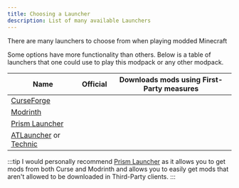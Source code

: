 ```yaml
---
title: Choosing a Launcher
description: List of many available Launchers
---
```



There are many launchers to choose from when playing modded Minecraft

Some options have more functionality than others. Below is a table of launchers that one could use to play this modpack or any other modpack.

| Name                                                                             | Official                                                         | Downloads mods using First-Party measures                        |
| -------------------------------------------------------------------------------- | ---------------------------------------------------------------- | ---------------------------------------------------------------- |
| [CurseForge](https://www.curseforge.com/download/app)                            | <Icon name="approve-check" color="mediumseagreen" size="2rem" /> | <Icon name="approve-check" color="mediumseagreen" size="2rem" /> |
| [Modrinth](https://modrinth.com/app)                                             | <Icon name="approve-check" color="mediumseagreen" size="2rem" /> | <Icon name="approve-check" color="mediumseagreen" size="2rem" /> |
| [Prism Launcher](https://github.com/PrismLauncher/PrismLauncher)                 | <Icon name="close" color="darkred" size="2rem" />                | <Icon name="close" color="darkred" size="2rem" />                |
| [ATLauncher](https://atlauncher.com/) or [Technic](https://www.technicpack.net/) | <Icon name="close" color="darkred" size="2rem" />                | <Icon name="close" color="darkred" size="2rem" />                |

:::tip
I would personally recommend [Prism Launcher](https://github.com/PrismLauncher/PrismLauncher) as it allows you to get mods from both Curse and Modrinth and allows you to easily get mods that aren't allowed to be downloaded in Third-Party clients.
:::
